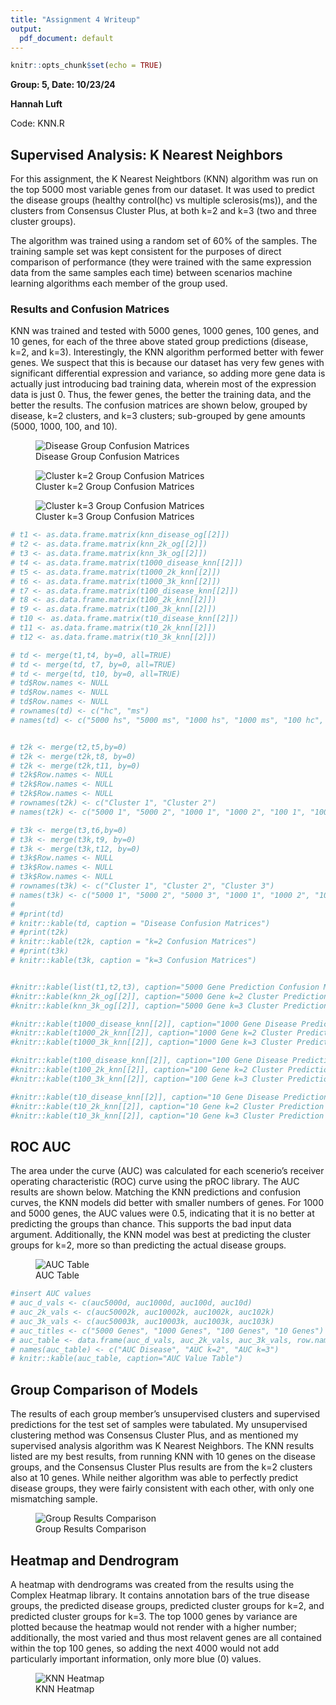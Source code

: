 ```yaml
---
title: "Assignment 4 Writeup"
output: 
  pdf_document: default
---
```


```r
knitr::opts_chunk$set(echo = TRUE)
```

**Group: 5, Date: 10/23/24**

**Hannah Luft**

Code: KNN.R

## Supervised Analysis: K Nearest Neighbors

For this assignment, the K Nearest Neightbors (KNN) algorithm was run on the top 5000 most variable genes from our dataset. It was used to predict the disease groups (healthy control(hc) vs multiple sclerosis(ms)), and the clusters from Consensus Cluster Plus, at both k=2 and k=3 (two and three cluster groups). 

The algorithm was trained using a random set of 60% of the samples. The training sample set was kept consistent for the purposes of direct comparison of performance (they were trained with the same expression data from the same samples each time) between scenarios \textit{and} machine learning algorithms each member of the group used.  

### Results and Confusion Matrices 

KNN was trained and tested with 5000 genes, 1000 genes, 100 genes, and 10 genes, for each of the three above stated group predictions (disease, k=2, and k=3). Interestingly, the KNN algorithm performed better with fewer genes. We suspect that this is because our dataset has very few genes with significant differential expression and variance, so adding more gene data is actually just introducing bad training data, wherein most of the expression data is just 0. Thus, the fewer genes, the better the training data, and the better the results. The confusion matrices are shown below, grouped by disease, k=2 clusters, and k=3 clusters; sub-grouped by gene amounts (5000, 1000, 100, and 10). 


![Disease Group Confusion Matrices](../../results/knnResults/diseaseCM.png)

\newpage

![Cluster k=2 Group Confusion Matrices](../../results/knnResults/k2CM.png)

![Cluster k=3 Group Confusion Matrices](../../results/knnResults/k3CM.png)

```r
# t1 <- as.data.frame.matrix(knn_disease_og[[2]])
# t2 <- as.data.frame.matrix(knn_2k_og[[2]])
# t3 <- as.data.frame.matrix(knn_3k_og[[2]])
# t4 <- as.data.frame.matrix(t1000_disease_knn[[2]])
# t5 <- as.data.frame.matrix(t1000_2k_knn[[2]])
# t6 <- as.data.frame.matrix(t1000_3k_knn[[2]])
# t7 <- as.data.frame.matrix(t100_disease_knn[[2]])
# t8 <- as.data.frame.matrix(t100_2k_knn[[2]])
# t9 <- as.data.frame.matrix(t100_3k_knn[[2]])
# t10 <- as.data.frame.matrix(t10_disease_knn[[2]])
# t11 <- as.data.frame.matrix(t10_2k_knn[[2]])
# t12 <- as.data.frame.matrix(t10_3k_knn[[2]])

# td <- merge(t1,t4, by=0, all=TRUE)
# td <- merge(td, t7, by=0, all=TRUE)
# td <- merge(td, t10, by=0, all=TRUE)
# td$Row.names <- NULL
# td$Row.names <- NULL
# td$Row.names <- NULL
# rownames(td) <- c("hc", "ms")
# names(td) <- c("5000 hs", "5000 ms", "1000 hs", "1000 ms", "100 hc", "100 ms", "10 hc", "10 ms")


# t2k <- merge(t2,t5,by=0)
# t2k <- merge(t2k,t8, by=0)
# t2k <- merge(t2k,t11, by=0)
# t2k$Row.names <- NULL
# t2k$Row.names <- NULL
# t2k$Row.names <- NULL
# rownames(t2k) <- c("Cluster 1", "Cluster 2")
# names(t2k) <- c("5000 1", "5000 2", "1000 1", "1000 2", "100 1", "100 2", "10 1", "10 2")

# t3k <- merge(t3,t6,by=0)
# t3k <- merge(t3k,t9, by=0)
# t3k <- merge(t3k,t12, by=0)
# t3k$Row.names <- NULL
# t3k$Row.names <- NULL
# t3k$Row.names <- NULL
# rownames(t3k) <- c("Cluster 1", "Cluster 2", "Cluster 3")
# names(t3k) <- c("5000 1", "5000 2", "5000 3", "1000 1", "1000 2", "1000 3", "100 1", "100 2", "100 3", "10 1", "10 2", "10 3")
# 
# #print(td)
# knitr::kable(td, caption = "Disease Confusion Matrices")
# #print(t2k)
# knitr::kable(t2k, caption = "k=2 Confusion Matrices")
# #print(t3k)
# knitr::kable(t3k, caption = "k=3 Confusion Matrices")


#knitr::kable(list(t1,t2,t3), caption="5000 Gene Prediction Confusion Matrices", booktabs=TRUE, valign='t')
#knitr::kable(knn_2k_og[[2]], caption="5000 Gene k=2 Cluster Prediction Confusion Matrix")
#knitr::kable(knn_3k_og[[2]], caption="5000 Gene k=3 Cluster Prediction Confusion Matrix")

#knitr::kable(t1000_disease_knn[[2]], caption="1000 Gene Disease Prediction Confusion Matrix")
#knitr::kable(t1000_2k_knn[[2]], caption="1000 Gene k=2 Cluster Prediction Confusion Matrix")
#knitr::kable(t1000_3k_knn[[2]], caption="1000 Gene k=3 Cluster Prediction Confusion Matrix")

#knitr::kable(t100_disease_knn[[2]], caption="100 Gene Disease Prediction Confusion Matrix")
#knitr::kable(t100_2k_knn[[2]], caption="100 Gene k=2 Cluster Prediction Confusion Matrix")
#knitr::kable(t100_3k_knn[[2]], caption="100 Gene k=3 Cluster Prediction Confusion Matrix")

#knitr::kable(t10_disease_knn[[2]], caption="10 Gene Disease Prediction Confusion Matrix")
#knitr::kable(t10_2k_knn[[2]], caption="10 Gene k=2 Cluster Prediction Confusion Matrix")
#knitr::kable(t10_3k_knn[[2]], caption="10 Gene k=3 Cluster Prediction Confusion Matrix")
```


## ROC AUC
The area under the curve (AUC) was calculated for each scenerio's receiver operating characteristic (ROC) curve using the pROC library. The AUC results are shown below. Matching the KNN predictions and confusion curves, the KNN models did better with smaller numbers of genes. For 1000 and 5000 genes, the AUC values were 0.5, indicating that it is no better at predicting the groups than chance. This supports the bad input data argument. Additionally, the KNN model was best at predicting the cluster groups for k=2, more so than predicting the actual disease groups. 

![AUC Table](../../results/knnResults/AUCTable.png)
```r
#insert AUC values
# auc_d_vals <- c(auc5000d, auc1000d, auc100d, auc10d)
# auc_2k_vals <- c(auc50002k, auc10002k, auc1002k, auc102k)
# auc_3k_vals <- c(auc50003k, auc10003k, auc1003k, auc103k)
# auc_titles <- c("5000 Genes", "1000 Genes", "100 Genes", "10 Genes")
# auc_table <- data.frame(auc_d_vals, auc_2k_vals, auc_3k_vals, row.names = auc_titles)
# names(auc_table) <- c("AUC Disease", "AUC k=2", "AUC k=3")
# knitr::kable(auc_table, caption="AUC Value Table")
```

## Group Comparison of Models

The results of each group member's unsupervised clusters and supervised predictions for the test set of samples were tabulated. My unsupervised clustering method was Consensus Cluster Plus, and as mentioned my supervised analysis algorithm was K Nearest Neighbors. The KNN results listed are my best results, from running KNN with 10 genes on the disease groups, and the Consensus Cluster Plus results are from the k=2 clusters also at 10 genes. While neither algorithm was able to perfectly predict disease groups, they were fairly consistent with each other, with only one mismatching sample. 

![Group Results Comparison](../../results/knnResults/groupTable.png)

## Heatmap and Dendrogram

A heatmap with dendrograms was created from the results using the Complex Heatmap library. It contains annotation bars of the true disease groups, the predicted disease groups, predicted cluster groups for k=2, and predicted cluster groups for k=3. The top 1000 genes by variance are plotted because the heatmap would not render with a higher number; additionally, the most varied and thus most relavent genes are all contained within the top 100 genes, so adding the next 4000 would not add particularly important information, only more blue (0) values. 

![KNN Heatmap](../../results/knnResults/knnHeatmap.png)





